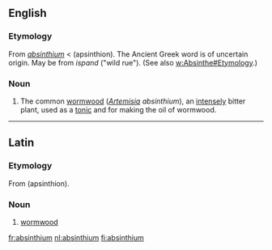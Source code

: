 ==English==

===Etymology===
From {{L.}} ''[[#Latin|absinthium]]'' < {{AGr.}} '''{{polytonic|[[ἀψίνθιον]]}}''' (apsinthion).  The Ancient Greek word is of uncertain origin. May be from {{Pers.}} {{FAchar|[[اسپند]]}} ''ispand'' ("wild rue"). (See also [[w:Absinthe#Etymology]].)

===Noun===
{{en-noun|-}}

# {{botany}} The common [[wormwood]] (''[[Artemisia]] absinthium''), an [[intensely]] bitter plant, used as a [[tonic]] and for making the oil of wormwood.

----

==Latin==
{{la-decl-2nd-N|absinthi}}

===Etymology===
From {{AGr.|la}} '''{{polytonic|[[ἀψίνθιον]]}}''' (apsinthion).

===Noun===
{{la-noun|absinthium|absinthii|absinthiī|n|second}}

# [[wormwood]]

[[fr:absinthium]]
[[nl:absinthium]]
[[fi:absinthium]]